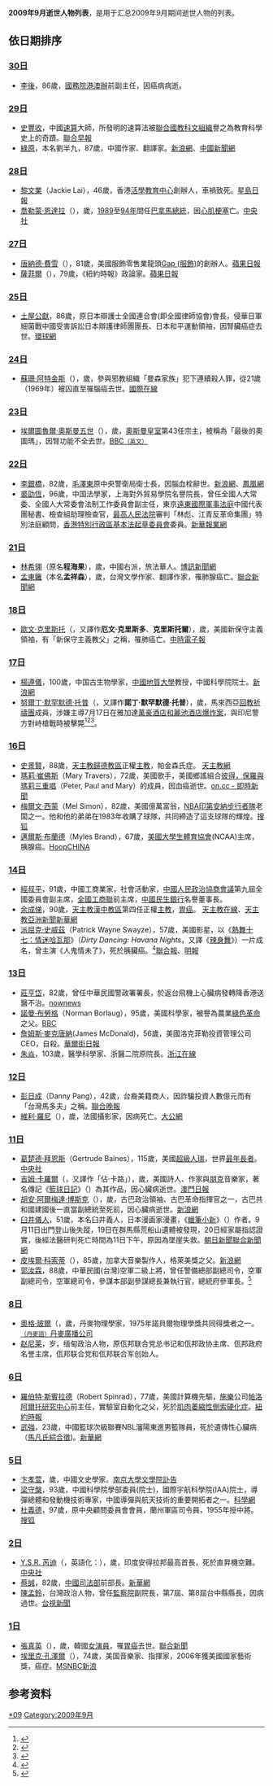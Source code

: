 <center>{{Quotation|{{MonthTOC|2009年|逝世人物列表}}}}</center>

{{TOCright}}

'''2009年9月逝世人物列表'''，是用于汇总2009年9月期间逝世人物的列表。

== 依日期排序 ==
=== [[9月30日|30日]] ===
* [[李後|李後]]，86歲，[[國務院港澳辦|國務院港澳辦]]前副主任，因癌病病逝。

=== [[9月29日|29日]] ===
* [[史豐收|史豐收]]，中國[[速算|速算]]大師，所發明的速算法被[[聯合國教科文組織|聯合國教科文組織]]譽之為教育科學史上的奇蹟。[http://www.zaobao.com/zg/zg091013_012.shtml 聯合早報]{{Wayback|url=http://www.zaobao.com/zg/zg091013_012.shtml |date=20091016094355 }}
* [[綠原|綠原]]，本名劉半九，87歲，中國作家、翻譯家。[http://ent.sina.com.cn/x/2009-09-30/06402718539.shtml 新浪網]{{Wayback|url=http://ent.sina.com.cn/x/2009-09-30/06402718539.shtml |date=20190605105152 }}、[http://www.chinanews.com.cn/cul/news/2009/09-29/1894098.shtml 中國新聞網]{{Wayback|url=http://www.chinanews.com.cn/cul/news/2009/09-29/1894098.shtml |date=20091003021120 }}

=== [[9月28日|28日]] ===
* [[黎文業|黎文業]]（Jackie Lai），46歲，香港[[活學教育|活學教育中心]]創辦人，車禍致死。[https://web.archive.org/web/20091001164549/http://hk.news.yahoo.com/article/090928/3/eg92.html 星島日報]
* [[喬勒蒙·恩達拉|喬勒蒙·恩達拉]]（{{lang|es|Guillermo David Endara Galimany}}），{{age|1936|5|12|2009|9|28}}歲，[[1989年|1989]]至[[1994年|94年]]間任[[巴拿馬總統|巴拿馬總統]]，因[[心肌梗塞|心肌梗塞]]亡。[https://web.archive.org/web/20160305203904/http://www.cna.com.tw/SearchNews/doDetail.aspx?id=200910010012 中央社]

=== [[9月27日|27日]] ===
* [[唐納德·費雪|唐納德·費雪]]（{{lang-en|Donald Fisher}}），81歲，美國服飾零售業龍頭[[Gap_(服飾)|Gap (服飾)]]的創辦人。[https://web.archive.org/web/20111220041339/http://tw.nextmedia.com/applenews/article/art_id/31976680/IssueID/20090929 蘋果日報]
* [[薩菲爾|薩菲爾]]（{{lang-en|William Safire}}），79歲，《紐約時報》政論家。[http://hk.apple.nextmedia.com/template/apple/art_main.php?iss_id=20090929&sec_id=15335&art_id=13258442 蘋果日報]{{Wayback|url=http://hk.apple.nextmedia.com/template/apple/art_main.php?iss_id=20090929&sec_id=15335&art_id=13258442 |date=20100219124944 }}

=== [[9月25日|25日]] ===
* [[土屋公獻|土屋公獻]]，86歲，原日本辯護士全國連合會(即全國律師協會)會長，侵華日軍細菌戰中國受害訴訟日本辯護律師團團長、日本和平運動領袖，因腎臟癌症去世。[http://mil.huanqiu.com/world/2009-09/589329.html 環球網]{{Wayback|url=http://mil.huanqiu.com/world/2009-09/589329.html |date=20181005140221 }}

=== [[9月24日|24日]] ===
* [[蘇珊·阿特金斯|蘇珊·阿特金斯]]（{{lang|en|Susan Denise Atkins}}），{{age|1948|5|7|2009|9|24}}歲，參與邪教組織「曼森家族」犯下連續殺人罪，從21歲（1969年）被囚直至罹腦癌去世。[http://gb.cri.cn/27824/2009/09/28/2585s2635475.htm 國際在線]{{Wayback|url=http://gb.cri.cn/27824/2009/09/28/2585s2635475.htm |date=20171201131426 }}

=== [[9月23日|23日]] ===
* [[埃爾圖魯爾·奧斯曼|埃爾圖魯爾·奧斯曼五世]]（{{lang-tr|Ertuğrul Osman Osmanoğlu}}），{{age|1912|8|18|2009|9|23}}歲，[[奧斯曼皇室|奧斯曼皇室]]第43任宗主，被稱為「最後的奧圖瑪」，因腎功能不全去世。[http://news.bbc.co.uk/2/hi/europe/8273396.stm BBC<small>（英文）</small>]{{Wayback|url=http://news.bbc.co.uk/2/hi/europe/8273396.stm |date=20180719192851 }}

=== [[9月22日|22日]] ===
* [[李銀橋|李銀橋]]，82歲，[[毛澤東|毛澤東]]原中央警衛局衛士長，因腦血栓辭世。[http://news.sina.com.cn/c/p/2009-09-23/030518705212.shtml 新浪網]{{Wayback|url=http://news.sina.com.cn/c/p/2009-09-23/030518705212.shtml |date=20190609111117 }}、[http://news.ifeng.com/photo/person/200909/0923_5135_1360811.shtml 鳳凰網]{{Wayback|url=http://news.ifeng.com/photo/person/200909/0923_5135_1360811.shtml |date=20180927100328 }}
* [[裘劭恆|裘劭恆]]，96歲，中国法學家，上海對外貿易學院名譽院長，曾任全國人大常委、全國人大常委會法制工作委員會副主任，東京[[遠東國際軍事法庭|遠東國際軍事法庭]]中國代表團秘書、檢查組助理檢查官，[[中华人民共和国最高人民法院|最高人民法院]]審判「林彪、江青反革命集團」特別法庭顧問，[[香港特別行政區基本法起草委員會|香港特別行政區基本法起草委員會]]委員。[https://web.archive.org/web/20160304131407/http://news.xhby.net/system/2009/09/28/010596343.shtml 新華報業網]

=== [[9月21日|21日]] ===
* [[林希翎|林希翎]]（原名'''程海果'''），{{age|1935|1|1|2009|9|21}}歲，中國右派，旅法華人。[http://www.peacehall.com/news/gb/intl/2009/09/200909220001.shtml 博訊新聞網]{{Wayback|url=http://www.peacehall.com/news/gb/intl/2009/09/200909220001.shtml |date=20181116000929 }}
* [[孟東籬|孟東籬]]（本名'''孟祥森'''），{{age|1937|1|1|2009|9|21}}歲，台灣文學作家、翻譯作家，罹肺腺癌亡。[https://web.archive.org/web/20090925152348/http://udn.com/NEWS/NATIONAL/NAT5/5148007.shtml 聯合新聞網]

=== [[9月18日|18日]] ===
* [[歐文·克里斯托|歐文·克里斯托]]（{{lang|en|Irving Kristol}}，又譯作'''厄文·克里斯多'''、'''克里斯托爾'''），{{age|1920|1|22|2009|9|18}}歲，美國新保守主義領袖，有「新保守主義教父」之稱，罹肺癌亡。[http://news.chinatimes.com/2007Cti/2007Cti-News/2007Cti-News-Content/0,4521,110504+112009092000126,00.html 中時電子報]{{dead link|date=2018年5月 |bot=InternetArchiveBot |fix-attempted=yes }}

=== [[9月17日|17日]] ===
* [[楊遵儀|楊遵儀]]，100歲，中国古生物學家，[[中國地質大學|中國地質大學]]教授，中國科學院院士。[http://news.sina.com.cn/c/edu/2009-09-18/130016320142s.shtml 新浪網]{{Wayback|url=http://news.sina.com.cn/c/edu/2009-09-18/130016320142s.shtml |date=20190608201509 }}
* [[努爾丁·默罕默德·托普|努爾丁·默罕默德·托普]]（{{lang|id|Noordin Mohammad Top}}，又譯作'''諾丁·默罕默德·托普'''），{{age|1968|8|11|2009|9|17}}歲，馬來西亞[[回教祈禱團|回教祈禱團]]成員，涉嫌主導7月17日在雅加達[[2009年雅加達酒店爆炸案|萬豪酒店和麗池酒店爆炸案]]，與印尼警方對峙槍戰時被擊斃<ref>{{Cite web|title=Terrorist Noordin Top confirmed dead|url=https://www.smh.com.au/world/terrorist-noordin-top-confirmed-dead-20090917-ftm8.html|access-date=2021-07-08|date=2009-09-18|work=The Sydney Morning Herald|language=en|archive-date=2019-11-13|archive-url=https://web.archive.org/web/20191113102556/https://www.smh.com.au/world/terrorist-noordin-top-confirmed-dead-20090917-ftm8.html}}</ref><ref>{{Cite web|title=Who was Noordin Mohammed Top?|url=https://www.aljazeera.com/news/2009/9/19/who-was-noordin-mohammed-top|access-date=2021-07-08|work=www.aljazeera.com|language=en|archive-date=2021-07-11|archive-url=https://web.archive.org/web/20210711135607/https://www.aljazeera.com/news/2009/9/19/who-was-noordin-mohammed-top}}</ref><ref>{{Cite news|title=Q+A: Noordin Mohammad Top and Islamic militancy in Indonesia|url=https://www.reuters.com/article/us-indonesia-militants-qanda-sb-idUSTRE58G2OR20090917|newspaper=Reuters|date=2009-09-17|accessdate=2021-07-08|language=en|first=Reuters|last=Staff|archive-date=2021-07-09|archive-url=https://web.archive.org/web/20210709184811/https://www.reuters.com/article/us-indonesia-militants-qanda-sb-idUSTRE58G2OR20090917}}</ref>。

=== [[9月16日|16日]] ===
* [[史景賢|史景賢]]，88歲，[[天主教歸德教區|天主教歸德教區]]正權[[主教|主教]]，帕金森氏症。 [http://tianzhujiao.cn/bwtx/10291820371.html 天主教網]{{dead link|date=十一月 2017 |bot=InternetArchiveBot }}
* [[瑪莉·崔佛斯|瑪莉·崔佛斯]]（Mary Travers），72歲，美國歌手，美國鄉謠組合[[彼得，保羅與瑪莉三重唱|彼得，保羅與瑪莉三重唱]]（Peter, Paul and Mary）的成員，因血癌逝世。[http://news.on.cc/ent/index.html?file=ncbrke00_20090917131308 on.cc - 即時新聞]{{Wayback|url=http://news.on.cc/ent/index.html?file=ncbrke00_20090917131308 |date=20190822021220 }}
* [[梅爾文·西蒙|梅爾文·西蒙]]（Mel Simon），82歲，美國億萬富翁，[[NBA|NBA]][[印第安納步行者隊|印第安納步行者隊]]老闆之一。他和他的弟弟在1983年收購了球隊，共同締造了這支球隊的輝煌。[http://sports.sohu.com/20090916/n266781888.shtml 搜狐]{{Wayback|url=http://sports.sohu.com/20090916/n266781888.shtml |date=20181006083634 }}
* [[邁爾斯·布蘭德|邁爾斯·布蘭德]]（Myles Brand），67歲，[[美國大學生體育協會|美國大學生體育協會]](NCAA)主席，胰腺癌。[http://news.hoopchina.com/200909/35054.html HoopCHINA]{{Wayback|url=http://news.hoopchina.com/200909/35054.html |date=20090923201908 }}

=== [[9月14日|14日]] ===
* [[經叔平|經叔平]]，91歲，中國工商業家，社會活動家，[[中國人民政治協商會議|中國人民政治協商會議]]第九屆全國委員會副主席，[[全國工商聯|全國工商聯]]前主席，[[中國民生銀行|中國民生銀行]]名譽董事長。
* [[余成悌|余成悌]]，90歲，[[天主教漢中教區|天主教漢中教區]]第四任正權[[主教|主教]]，[[胃癌|胃癌]]。 [http://www.ccccn.org/news/china/2009-09-15/3665.html 天主教在線]{{dead link|date=十一月 2017 |bot=InternetArchiveBot }}、[http://new.asianews.it/index.php?l=zh&art=16326 天主教亞洲新聞]{{Dead link|date=2018年7月 |bot=InternetArchiveBot |fix-attempted=yes }}[http://news.xinhuanet.com/politics/2009-09/14/content_12051475.htm 新華網]{{Wayback|url=http://news.xinhuanet.com/politics/2009-09/14/content_12051475.htm |date=20090923044902 }}
* [[派屈克·史威茲|派屈克·史威茲]]（Patrick Wayne Swayze），57歲，美國影星，以《[[熱舞十七：情迷哈瓦那|熱舞十七：情迷哈瓦那]]》（''Dirty Dancing: Havana Nights''，又譯《[[辣身舞|辣身舞]]》）一片成名，曾主演《人鬼情未了》，死於胰臟癌。<ref>{{Cite news|title=Patrick Swayze, Star of ‘Dirty Dancing,’ Dies at 57|url=https://www.nytimes.com/2009/09/15/movies/15swayze.html|newspaper=The New York Times|date=2009-09-15|accessdate=2021-07-08|issn=0362-4331|language=en-US|first=Anita|last=Gates|archive-date=2021-07-11|archive-url=https://web.archive.org/web/20210711050910/https://www.nytimes.com/2009/09/15/movies/15swayze.html}}</ref>[https://web.archive.org/web/20090922191822/http://udn.com/NEWS/ENTERTAINMENT/BREAKINGNEWS8/5136179.shtml 聯合報]、[https://web.archive.org/web/20090923041949/http://hk.news.yahoo.com/article/090915/4/e82e.html 明報]

=== [[9月13日|13日]] ===
* [[莊亨岱|莊亨岱]]，82歲，曾任中華民國警政署署長，於返台飛機上心臟病發轉降香港送醫不治。[http://www.nownews.com/2009/09/13/138-2505616.htm nownews]{{Wayback|url=http://www.nownews.com/2009/09/13/138-2505616.htm |date=20090924005304 }}
* [[諾曼·布勞格|諾曼·布勞格]]（Norman Borlaug），95歲，美國科學家，被譽為農業[[綠色革命|綠色革命]]之父。[http://news.bbc.co.uk/chinese/simp/hi/newsid_8250000/newsid_8253000/8253089.stm BBC]{{Wayback|url=http://news.bbc.co.uk/chinese/simp/hi/newsid_8250000/newsid_8253000/8253089.stm |date=20190605195607 }}
* [[詹姆斯·麥克唐納|詹姆斯·麥克唐納]](James McDonald)，56歲，美國洛克菲勒投資管理公司CEO，自殺。[https://web.archive.org/web/20090924003108/http://cn.wsj.com/gb/20090916/bus112712.asp?source=article 華爾街日報]
* [[朱焱|朱焱]]，103歲，醫學科學家、浙醫二院原院長。[http://zjnews.zjol.com.cn/05zjnews/system/2009/09/15/015819359.shtml 浙江在線]{{Wayback|url=http://zjnews.zjol.com.cn/05zjnews/system/2009/09/15/015819359.shtml |date=20200411081437 }}

=== [[9月12日|12日]] ===
* [[彭日成|彭日成]]（Danny Pang），42歲，台裔美籍商人，因詐騙投資人數億元而有「台灣馬多夫」之稱。[http://udn.com/NEWS/FINANCE/BREAKINGNEWS6/5132642.shtml 聯合晚報]{{Wayback|url=http://udn.com/NEWS/FINANCE/BREAKINGNEWS6/5132642.shtml |date=20090924080039 }}
* [[維利·羅尼|維利·羅尼]]（{{lang-fr|Willy Ronis}}），{{age|1910|8|14|2009|9|12}}歲，法國攝影家，因病死亡。[https://archive.is/20130428033745/http://www.takungpao.com/news/09/09/13/_IN-1141453.htm 大公網]

=== [[9月11日|11日]] ===
* [[葛楚德·拜恩斯|葛楚德·拜恩斯]]（Gertrude Baines），115歲，美國[[超級人瑞|超級人瑞]]，世界[[最年長者|最年長者]]。[http://tw.news.yahoo.com/article/url/d/a/090912/5/1qyz3.html 中央社]{{dead link|date=十一月 2017 |bot=InternetArchiveBot }}
* [[吉姆·卡羅爾|吉姆·卡羅爾]]（{{lang-en|Jim Carroll}}，又譯作「佔·卡路」），{{age|1950|8|1|2009|9|11}}歲，美國詩人、作家與[[朋克搖滾|朋克]]音樂家，著名傳記《[[籃球日記|籃球日記]]》（''{{lang|en|The Basketball Diaries}}''）為其作品，因心臟病逝世。[https://web.archive.org/web/20100214154459/http://www.macaodaily.com/html/2009-09/15/content_365578.htm 澳門日報]
* [[胡安·阿爾梅達·博斯克|胡安·阿爾梅達·博斯克]]（{{lang-es|Juan Almeida Bosque}}），{{age|1927|2|17|2009|9|11}}歲，古巴政治領袖、古巴革命指揮官之一，古巴共和國建國後一直當副總統至死前，因心臟病逝世。[http://dailynews.sina.com/bg/news/int/chinadaily/20090913/1925665397.html 新浪網]{{Wayback|url=http://dailynews.sina.com/bg/news/int/chinadaily/20090913/1925665397.html |date=20180927070128 }}
* [[臼井儀人|臼井儀人]]，51歲，本名臼井義人，日本漫画家漫畫，《[[蠟筆小新|蠟筆小新]]》（{{lang|ja|クレヨンしんちゃん}}）作者。9月11日出門登山後失蹤，19日在群馬縣荒船山遺體被發現，20日經家屬指認證實，後經法醫研判死亡時間為11日下午，原因為墜崖失救。[https://web.archive.org/web/20090923194714/http://www.asahi.com/national/update/0920/TKY200909200151.html 朝日新聞][https://web.archive.org/web/20090925151009/http://udn.com/NEWS/ENTERTAINMENT/ENT9/5146312.shtml 聯合新聞網]
* [[皮埃爾·科索蒂|皮埃爾·科索蒂]]（{{lang-fr|Pierre Cossette}}），85歲，加拿大音樂製作人，格萊美獎之父。[http://ent.sina.com.cn/y/2009-09-14/17142698717.shtml 新浪網]{{Wayback|url=http://ent.sina.com.cn/y/2009-09-14/17142698717.shtml |date=20190609074602 }}
* [[郭汝霖|郭汝霖]]，88歲，中華民國(台灣)空軍二級上將，曾任警備總部副總司令，空軍副總司令，空軍總司令，參謀本部副參謀總長兼執行官，總統府參軍長。<ref>{{Cite web |url=http://flyingtiger-cacw.com/new_page_560.htm |title=存档副本 |accessdate=2019-03-07 |archive-date=2019-01-01 |archive-url=https://web.archive.org/web/20190101085037/http://flyingtiger-cacw.com/new_page_560.htm |dead-url=no }}</ref>

=== [[9月8日|8日]] ===
* [[奧格·玻爾|奧格·玻爾]]（{{lan-da|Aage Niels Bohr}}，{{age|1922|6|19|2009|9|8}}歲，丹麥物理學家，1975年諾貝爾物理學獎共同得獎者之一。[https://web.archive.org/web/20090913110223/http://politiken.dk/videnskab/article785607.ece <small>（丹麥語）</small>丹麥廣播公司]
*[[赵尼莱|赵尼莱]]，{{age|1940|3|25|2009|9|8}}岁，缅甸政治人物，原佤邦联合党总书记和佤邦政协主席、佤邦政府名誉主席，佤邦联合党和佤邦联合军创始人。

=== [[9月6日|6日]] ===
* [[羅伯特·斯賓拉德|羅伯特·斯賓拉德]]（Robert Spinrad），77歲，美國計算機先驅，[[施樂|施樂]]公司[[帕洛阿爾托研究中心|帕洛阿爾托研究中心]]前主任，實驗室自動化之父，死於[[肌肉萎縮性側索硬化症|肌肉萎縮性側索硬化症]]。[http://www.nytimes.com/2009/09/07/technology/07spinrad.html?_r=2&hpw 紐約時報]{{Wayback|url=http://www.nytimes.com/2009/09/07/technology/07spinrad.html?_r=2&hpw |date=20151009024328 }}
* [[武強_(運動員)|武強]]，23歲，中國籃球次級聯賽NBL瀋陽東進男籃隊員，死於遺傳性心臟病（[[馬凡氏綜合徵|馬凡氏綜合徵]])。[http://news.xinhuanet.com/sports/2009-09/07/content_12009891.htm 新華網]{{Wayback|url=http://news.xinhuanet.com/sports/2009-09/07/content_12009891.htm |date=20090911124601 }}

=== [[9月5日|5日]] ===
* [[卞孝萱|卞孝萱]]，{{age|1924|6|20|2009|9|5}}歲，中國文史學家。[http://chin.nju.edu.cn/zwx/zwxw/bianxiansheng/bianxiansheng.htm 南京大學文學院訃告]{{dead link|date=十一月 2017 |bot=InternetArchiveBot }}
* [[梁守槃|梁守槃]]，93歲，中國科學院學部委員(院士)，國際宇航科學院(IAA)院士，導彈總體和發動機技術專家，中國導彈與航天技術的重要開拓者之一。[https://web.archive.org/web/20090913040320/http://www.sciencetimes.com.cn/htmlnews/2009/9/223198.shtm 科學網]
* [[杜義德|杜義德]]，97歲，原中央顧問委員會會員，蘭州軍區司令員，1955年授中將。[http://mil.news.sohu.com/20090915/n266734973.shtml 搜狐]{{Wayback|url=http://mil.news.sohu.com/20090915/n266734973.shtml |date=20090922222259 }}

=== [[9月2日|2日]] ===
* [[Y.S.R._芮迪|Y.S.R. 芮迪]]（{{lang-te|యెడుగూరి సందింటి రాజశేఖరరెడ్డి}}，英語化：{{lang|en|Yeduguri Sandinti Rajasekhara （Y.S.R.） Reddy}}），{{age|1949|7|8|2009|9|2}}歲，印度安得拉邦最高首長，死於直昇機空難。[https://web.archive.org/web/20160305073746/http://www.cna.com.tw/SearchNews/doDetail.aspx?id=200909050028 中央社]
* [[蔡誠|蔡誠]]，82歲，[[中國司法部|中國司法部]]前部長。[http://news.xinhuanet.com/politics/2009-09/15/content_12054961.htm 新華網]{{Wayback|url=http://news.xinhuanet.com/politics/2009-09/15/content_12054961.htm |date=20090922224430 }}
* [[陳孟鈴|陳孟鈴]]，台灣政治人物，曾任[[監察院|監察院]]副院長，第7屆、第8屆台中縣縣長，因病過世。[http://www.ttv.com.tw/098/09/0980918/09809184921601I.htm 台視新聞]{{Wayback|url=http://www.ttv.com.tw/098/09/0980918/09809184921601I.htm |date=20090925025251 }}

=== [[9月1日|1日]] ===
* [[張真英|張真英]]（{{lang-ko|장진영}}），{{age|1974|5|16|2009|9|1}}歲，韓國[[女演員|女演員]]，罹[[胃癌|胃癌]]去世。[https://web.archive.org/web/20100106004621/http://udn.com/NEWS/ENTERTAINMENT/ENT5/5112696.shtml 聯合新聞]
* [[埃里克·孔澤爾|埃里克·孔澤爾]]（{{lang-en|Erich Kunzel}}），74歲，美国音樂家、指揮家，2006年獲美國國家藝術獎，癌症。[http://www.msnbc.msn.com/id/32646360 MSNBC][http://ent.sina.com.cn/y/2009-09-02/10562680161.shtml 新浪]{{Wayback|url=http://ent.sina.com.cn/y/2009-09-02/10562680161.shtml |date=20190609100310 }}

== 参考资料 ==
{{reflist}}

{{各年各月份逝世人物}}

[[Category:2009年逝世|*09]]
[[Category:2009年9月|Category:2009年9月]]